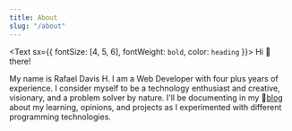 ```yaml
---
title: About
slug: "/about"
---
```


<Text sx={{ fontSize: [4, 5, 6], fontWeight: `bold`, color: `heading` }}>
  Hi 👋 there!
</Text>

My name is Rafael Davis H. I am a Web Developer with four plus years of experience. I consider myself to be a technology enthusiast and creative, visionary, and a problem solver by nature.
I'll be documenting in my 📝[blog](/blog) about my learning, opinions, and projects as I experimented with different programming technologies.
